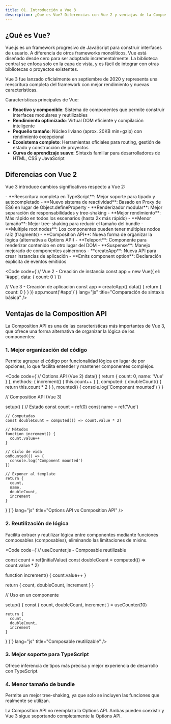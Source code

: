 ```yaml
---
title: 01. Introducción a Vue 3
description: ¿Qué es Vue? Diferencias con Vue 2 y ventajas de la Composition API
---
```



## ¿Qué es Vue?

Vue.js es un framework progresivo de JavaScript para construir interfaces de usuario. A diferencia de otros frameworks monolíticos, Vue está diseñado desde cero para ser adoptado incrementalmente. La biblioteca central se enfoca solo en la capa de vista, y es fácil de integrar con otras bibliotecas o proyectos existentes.

<Aside type="tip">
Vue 3 fue lanzado oficialmente en septiembre de 2020 y representa una reescritura completa del framework con mejor rendimiento y nuevas características.
</Aside>

Características principales de Vue:

- **Reactivo y componible**: Sistema de componentes que permite construir interfaces modulares y reutilizables
- **Rendimiento optimizado**: Virtual DOM eficiente y compilación inteligente
- **Pequeño tamaño**: Núcleo liviano (aprox. 20KB min+gzip) con rendimiento excepcional
- **Ecosistema completo**: Herramientas oficiales para routing, gestión de estado y construcción de proyectos
- **Curva de aprendizaje suave**: Sintaxis familiar para desarrolladores de HTML, CSS y JavaScript

## Diferencias con Vue 2

Vue 3 introduce cambios significativos respecto a Vue 2:

<Tabs>
  <TabItem label="Arquitectura interna">
    - **Reescritura completa en TypeScript**: Mejor soporte para tipado y autocompletado
    - **Nuevo sistema de reactividad**: Basado en Proxy de ES6 en lugar de Object.defineProperty
    - **Renderizador modular**: Mejor separación de responsabilidades y tree-shaking
    - **Mejor rendimiento**: Más rápido en todos los escenarios (hasta 2x más rápido)
    - **Menor tamaño**: Mejor tree-shaking para reducir el tamaño del bundle
  </TabItem>
  <TabItem label="API y sintaxis">
    - **Multiple root nodes**: Los componentes pueden tener múltiples nodos raíz (fragments)
    - **Composition API**: Nueva forma de organizar la lógica (alternativa a Options API)
    - **Teleport**: Componente para renderizar contenido en otro lugar del DOM
    - **Suspense**: Manejo mejorado de componentes asíncronos
    - **createApp**: Nueva API para crear instancias de aplicación
    - **Emits component option**: Declaración explícita de eventos emitidos
  </TabItem>
</Tabs>

<Code code={`// Vue 2 - Creación de instancia
const app = new Vue({
  el: '#app',
  data: { count: 0 }
})

// Vue 3 - Creación de aplicación
const app = createApp({
  data() {
    return { count: 0 }
  }
})
app.mount('#app')`} lang="js" title="Comparación de sintaxis básica" />

## Ventajas de la Composition API

La Composition API es una de las características más importantes de Vue 3, que ofrece una forma alternativa de organizar la lógica de los componentes:

### 1. Mejor organización del código

Permite agrupar el código por funcionalidad lógica en lugar de por opciones, lo que facilita entender y mantener componentes complejos.

<Code code={`// Options API (Vue 2)
  data() {
    return { count: 0, name: 'Vue' }
  },
  methods: {
    increment() { this.count++ }
  },
  computed: {
    doubleCount() { return this.count * 2 }
  },
  mounted() {
    console.log('Component mounted')
  }
}

// Composition API (Vue 3)

  setup() {
    // Estado
    const count = ref(0)
    const name = ref('Vue')
    
    // Computadas
    const doubleCount = computed(() => count.value * 2)
    
    // Métodos
    function increment() {
      count.value++
    }
    
    // Ciclo de vida
    onMounted(() => {
      console.log('Component mounted')
    })
    
    // Exponer al template
    return {
      count,
      name,
      doubleCount,
      increment
    }
  }
}`} lang="js" title="Options API vs Composition API" />

### 2. Reutilización de lógica

Facilita extraer y reutilizar lógica entre componentes mediante funciones composables (composables), eliminando las limitaciones de mixins.

<Code code={`// useCounter.js - Composable reutilizable

  const count = ref(initialValue)
  const doubleCount = computed(() => count.value * 2)
  
  function increment() {
    count.value++
  }
  
  return {
    count,
    doubleCount,
    increment
  }
}

// Uso en un componente

  setup() {
    const { count, doubleCount, increment } = useCounter(10)
    
    return {
      count,
      doubleCount,
      increment
    }
  }
}`} lang="js" title="Composable reutilizable" />

### 3. Mejor soporte para TypeScript

Ofrece inferencia de tipos más precisa y mejor experiencia de desarrollo con TypeScript.

### 4. Menor tamaño de bundle

Permite un mejor tree-shaking, ya que solo se incluyen las funciones que realmente se utilizan.

<Aside type="note">
La Composition API no reemplaza la Options API. Ambas pueden coexistir y Vue 3 sigue soportando completamente la Options API.
</Aside>
